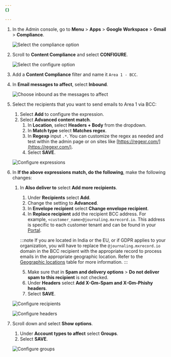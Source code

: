 ```yaml
---
{}

---
```


1. In the Admin console, go to **Menu** > **Apps** > **Google Workspace** > **Gmail** > **Compliance**.

   ![Select the compliance option](~/assets/images/email-security/deployment/api-setup/gmail/step1-compliance.png)

2. Scroll to **Content Compliance** and select **CONFIGURE**.

   ![Select the configure option](~/assets/images/email-security/deployment/api-setup/gmail/step2-configure.png)

3. Add a **Content Compliance** filter and name it `Area 1 - BCC`.

4. In **Email messages to affect**, select **Inbound**.

    <div class="large-img">

   ![Choose inbound as the messages to affect](~/assets/images/email-security/deployment/api-setup/gmail/step4-inbound.png)

    </div>

5. Select the recipients that you want to send emails to Area 1 via BCC:

   1. Select **Add** to configure the expression.
   2. Select **Advanced content match**.
      1. In **Location**, select **Headers + Body** from the dropdown.
      2. In **Match type** select **Matches regex**.
      3. In **Regexp** input `.*`. You can customize the regex as needed and test within the admin page or on sites like [https://regexr.com/](https://regexr.com/).
      4. Select **SAVE**.

    <div class="medium-img">

   ![Configure expressions](~/assets/images/email-security/deployment/api-setup/gmail/step5-expressions.png)

    </div>

6. In **If the above expressions match, do the following**, make the following changes:

   1. In **Also deliver to** select **Add more recipients**.

      1. Under **Recipients** select **Add**.
      2. Change the setting to **Advanced**.
      3. In **Envelope recipient** select **Change envelope recipient**.
      4. In **Replace recipient** add the recipient BCC address. For example, `<customer_name>@journaling.mxrecord.io`. This address is specific to each customer tenant and can be found in your [Portal](https://horizon.area1security.com/support/service-addresses).

      :::note
      If you are located in India or the EU, or if GDPR applies to your organization, you will have to replace the `@journaling.mxrecord.io` domain in the BCC recipient with the appropriate record to process emails in the appropriate geographic location. Refer to the [Geographic locations](#geographic-locations) table for more information.
      :::

      5. Make sure that in **Spam and delivery options** > **Do not deliver spam to this recipient** is not checked.
      6. Under **Headers** select **Add X-Gm-Spam and X-Gm-Phishy headers**.
      7. Select **SAVE**.

    <div class="medium-img">

   ![Configure recipients](~/assets/images/email-security/deployment/api-setup/gmail/step6-expressions.png)

    </div>

    <div class="medium-img">

   ![Configure headers](~/assets/images/email-security/deployment/api-setup/gmail/step6-headers.png)

    </div>

7. Scroll down and select **Show options**.

   1. Under **Account types to affect** select **Groups**.
   2. Select **SAVE**.

    <div class="medium-img">

   ![Configure groups](~/assets/images/email-security/deployment/api-setup/gmail/step7-groups.png)

    </div>
